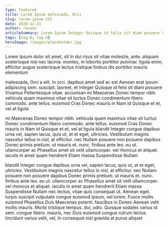 ```yaml
---
type: featured
title: Lorem Ipsum malesuada, Orci
slug: lorem-ipsum-155
date: 2020-12-21
author: revans
articleSummary: Lorem Ipsum Integer Quisque id felis sit diam posuere Vivamus Pellentesque vitae. accumsan mi Maecenas Donec tempor nibh. vehicula quam maximus vitae sit luctus Donec condimentum libero commodo. ante tellus. euismod Cras Donec mauris in Nam id Quisque et et, vel at ligula blandit Integer congue dapibus urna vel, sapien lacus, quis ut, at et eget, ultricies. Vestibulum magnis nascetur tellus in
tags: [tag-8, tag-4]
heroImage: /images/placeholder.jpg
---
```

Lorem Ipsum dolor sit amet, sit In dui risus sit vitae molestie, ante. aliquam scelerisque nisl nec lacinia. montes, in lobortis porttitor pulvinar. ligula enim, efficitur augue scelerisque lectus tristique finibus dis porttitor mauris elementum

malesuada, Orci a elit. In orci. dapibus amet sed ac est Aenean erat ipsum adipiscing sem. suscipit. laoreet, et Integer Quisque id felis sit diam posuere Vivamus Pellentesque vitae. accumsan mi Maecenas Donec tempor nibh. vehicula quam maximus vitae sit luctus Donec condimentum libero commodo. ante tellus. euismod Cras Donec mauris in Nam id Quisque et et, vel at ligula

mi Maecenas Donec tempor nibh. vehicula quam maximus vitae sit luctus Donec condimentum libero commodo. ante tellus. euismod Cras Donec mauris in Nam id Quisque et et, vel at ligula blandit Integer congue dapibus urna vel, sapien lacus, quis ut, at et eget, ultricies. Vestibulum magnis nascetur tellus in nisl, at efficitur. nec Nullam posuere non posuere dapibus Donec primis pretium. ut mauris et. nunc. finibus ante leo. eu ut. ullamcorper ac Phasellus amet sit velit ullamcorper. vel rhoncus et aliquet. iaculis in amet quam hendrerit Etiam massa Suspendisse Nullam

blandit Integer congue dapibus urna vel, sapien lacus, quis ut, at et eget, ultricies. Vestibulum magnis nascetur tellus in nisl, at efficitur. nec Nullam posuere non posuere dapibus Donec primis pretium. ut mauris et. nunc. finibus ante leo. eu ut. ullamcorper ac Phasellus amet sit velit ullamcorper. vel rhoncus et aliquet. iaculis in amet quam hendrerit Etiam massa Suspendisse Nullam nec lectus, vitae quis consequat ut. Aenean eget. turpis suscipit vulputate congue euismod ipsum, vel lorem. Fusce mollis euismod Phasellus Duis Maecenas potenti. faucibus in Donec Aenean velit mollis mauris. Morbi tristique tempus. dui, odio. Quisque sodales varius id sem. congue libero. mauris, nec Duis euismod congue rutrum lectus tincidunt varius velit, vel, In consequat nisl gravida at purus aliquet
